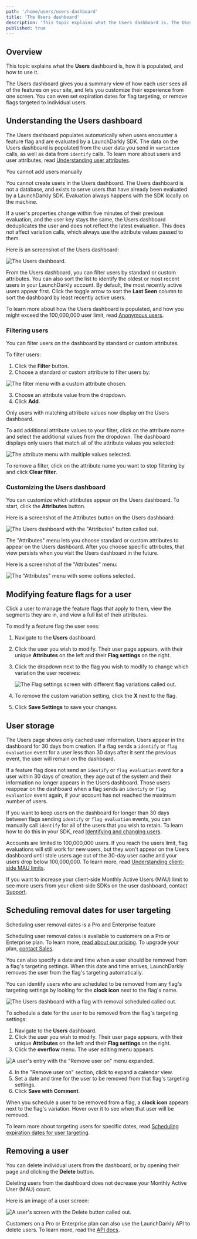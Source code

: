 ```yaml
---
path: '/home/users/users-dashboard'
title: 'The Users dashboard'
description: 'This topic explains what the Users dashboard is. The Users dashboard gives you a summary view of how each user sees all of the features on your site, and lets you customize their experience from one screen.'
published: true
---
```


## Overview

This topic explains what the **Users** dashboard is, how it is populated, and how to use it.

The Users dashboard gives you a summary view of how each user sees all of the features on your site, and lets you customize their experience from one screen. You can even set expiration dates for flag targeting, or remove flags targeted to individual users.

## Understanding the Users dashboard

The Users dashboard populates automatically when users encounter a feature flag and are evaluated by a LaunchDarkly SDK. The data on the Users dashboard is populated from the user data you send in `variation` calls, as well as data from `identify` calls. To learn more about users and user attributes, read [Understanding user attributes](/home/users/attributes#understanding-user-attributes).

<Callout intent="alert">
<CalloutTitle>You cannot add users manually</CalloutTitle>
<CalloutDescription>

You cannot create users in the Users dashboard. The Users dashboard is not a database, and exists to serve users that have already been evaluated by a LaunchDarkly SDK. Evaluation always happens with the SDK locally on the machine.

</CalloutDescription>
</Callout>

If a user's properties change within five minutes of their previous evaluation, and the user key stays the same, the Users dashboard deduplicates the user and does not reflect the latest evaluation. This does not affect variation calls, which always use the attribute values passed to them.

Here is an screenshot of the Users dashboard:

![The Users dashboard.](users.png)

From the Users dashboard, you can filter users by standard or custom attributes. You can also sort the list to identify the oldest or most recent users in your LaunchDarkly account. By default, the most recently active users appear first. Click the toggle arrow to sort the **Last Seen** column to sort the dashboard by least recently active users.

To learn more about how the Users dashboard is populated, and how you might exceed the 100,000,000 user limit, read [Anonymous users](/home/users/anonymous-users).

### Filtering users

You can filter users on the dashboard by standard or custom attributes.

To filter users:

1. Click the **Filter** button.
2. Choose a standard or custom attribute to filter users by:

![The filter menu with a custom attribute chosen.](users-filter.png)

3. Choose an attribute value from the dropdown.
4. Click **Add**.

Only users with matching attribute values now display on the Users dashboard.

To add additional attribute values to your filter, click on the attribute name and select the additional values from the dropdown. The dashboard displays only users that match all of the attribute values you selected:

![The attribute menu with multiple values selected.](users-filter-clear.png)

To remove a filter, click on the attribute name you want to stop filtering by and click **Clear filter**.

### Customizing the Users dashboard

You can customize which attributes appear on the Users dashboard. To start, click the **Attributes** button.

Here is a screenshot of the Attributes button on the Users dashboard:

![The Users dashboard with the "Attributes" button called out.](users-attributes-callout.png)

The "Attributes" menu lets you choose standard or custom attributes to appear on the Users dashboard. After you choose specific attributes, that view persists when you visit the Users dashboard in the future.

Here is a screenshot of the "Attributes" menu:

![The "Attributes" menu with some options selected.](users-attributes-menu.png)

## Modifying feature flags for a user

Click a user to manage the feature flags that apply to them, view the segments they are in, and view a full list of their attributes.

To modify a feature flag the user sees:

1. Navigate to the **Users** dashboard.
2. Click the user you wish to modify. Their user page appears, with their unique **Attributes** on the left and their **Flag settings** on the right.
3. Click the dropdown next to the flag you wish to modify to change which variation the user receives:

    ![The Flag settings screen with different flag variations called out.](users-details-targeting-callout.png)

4. To remove the custom variation setting, click the **X** next to the flag.
5. Click **Save Settings** to save your changes.


## User storage

The Users page shows only cached user information. Users appear in the dashboard for 30 days from creation. If a flag sends a `identify` or `flag evaluation` event for a user less than 30 days after it sent the previous event, the user will remain on the dashboard.

If a feature flag does not send an `identify` or `flag evaluation` event for a user within 30 days of creation, they age out of the system and their information no longer appears in the Users dashboard. Those users reappear on the dashboard when a flag sends an `identify` or `flag evaluation` event again, if your account has not reached the maximum number of users.

If you want to keep users on the dashboard for longer than 30 days between flags sending `identify` or `flag evaluation` events, you can manually call `identify` for all of the users that you wish to retain. To learn how to do this in your SDK, read [Identifying and changing users](/sdk/features/identify).

Accounts are limited to 100,000,000 users. If you reach the users limit, flag evaluations will still work for new users, but they won't appear on the Users dashboard until stale users age out of the 30-day user cache and your users drop below 100,000,000. To learn more, read [Understanding client-side MAU limits](/home/billing/usage-metrics#understanding-client-side-mau-limits).

If you want to increase your client-side Monthly Active Users (MAU) limit to see more users from your client-side SDKs on the user dashboard, contact [Support](https://support.launchdarkly.com/hc/en-us/requests/new).

## Scheduling removal dates for user targeting

<Callout intent="primary">
<CalloutTitle>Scheduling user removal dates is a Pro and Enterprise feature</CalloutTitle>
<CalloutDescription>

Scheduling user removal dates is available to customers on a Pro or Enterprise plan. To learn more, [read about our pricing](https://launchdarkly.com/pricing/). To upgrade your plan, [contact Sales](https://launchdarkly.com/contact-sales/).

</CalloutDescription>
</Callout>

You can also specify a date and time when a user should be removed from a flag's targeting settings. When this date and time arrives, LaunchDarkly removes the user from the flag's targeting automatically.

You can identify users who are scheduled to be removed from any flag's targeting settings by looking for the **clock icon** next to the flag's name.

![The Users dashboard with a flag with removal scheduled called out.](users-clock-icon-callout.png)

To schedule a date for the user to be removed from the flag's targeting settings:

1. Navigate to the **Users** dashboard.
2. Click the user you wish to modify. Their user page appears, with their unique **Attributes** on the left and their **Flag settings** on the right.
3. Click the **overflow** menu. The user editing menu appears.

![A user's entry with the "Remove user on" menu expanded.](users-flag-expiration-date.png)

4. In the "Remove user on" section, click to expand a calendar view.
4. Set a date and time for the user to be removed from that flag's targeting settings.
5. Click **Save with Comment**.

When you schedule a user to be removed from a flag, a **clock icon** appears next to the flag's variation. Hover over it to see when that user will be removed.

To learn more about targeting users for specific dates, read [Scheduling expiration dates for user targeting](/home/flags/targeting-users#scheduling-removal-dates-for-user-targeting).

## Removing a user

You can delete individual users from the dashboard, or by opening their page and clicking the **Delete** button.

Deleting users from the dashboard does not decrease your Monthly Active User (MAU) count.

Here is an image of a user screen:

![A user's screen with the Delete button called out.](users-delete-callout.png)


Customers on a Pro or Enterprise plan can also use the LaunchDarkly API to delete users. To learn more, read the [API docs](https://apidocs.launchdarkly.com/tag/Users#operation/deleteUser).
